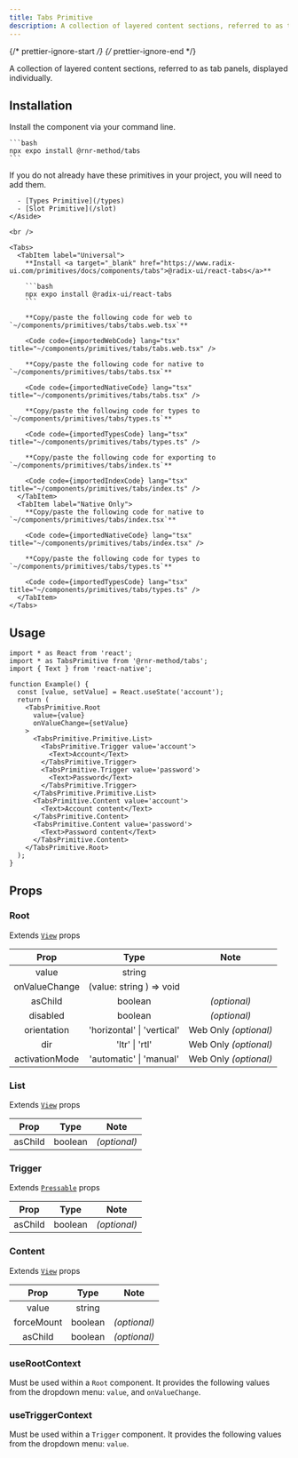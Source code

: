 ```yaml
---
title: Tabs Primitive
description: A collection of layered content sections, referred to as tab panels, displayed individually.
---
```


{/* prettier-ignore-start */}
{/* prettier-ignore-end */}


A collection of layered content sections, referred to as tab panels, displayed individually.

## Installation

<Tabs>
  <TabItem label="NPM">

  Install the component via your command line.

    ```bash
    npx expo install @rnr-method/tabs
    ```

  </TabItem>
  <TabItem label="Manual">
    <Aside title="Uses shared primitives">
      If you do not already have these primitives in your project, you will need to add them.

      - [Types Primitive](/types)
      - [Slot Primitive](/slot)
    </Aside>

    <br />

    <Tabs>
      <TabItem label="Universal">
        **Install <a target="_blank" href="https://www.radix-ui.com/primitives/docs/components/tabs">@radix-ui/react-tabs</a>**

        ```bash
        npx expo install @radix-ui/react-tabs
        ```

        **Copy/paste the following code for web to  `~/components/primitives/tabs/tabs.web.tsx`**

        <Code code={importedWebCode} lang="tsx" title="~/components/primitives/tabs/tabs.web.tsx" />

        **Copy/paste the following code for native to  `~/components/primitives/tabs/tabs.tsx`**

        <Code code={importedNativeCode} lang="tsx" title="~/components/primitives/tabs/tabs.tsx" />

        **Copy/paste the following code for types to  `~/components/primitives/tabs/types.ts`**

        <Code code={importedTypesCode} lang="tsx" title="~/components/primitives/tabs/types.ts" />

        **Copy/paste the following code for exporting to  `~/components/primitives/tabs/index.ts`**

        <Code code={importedIndexCode} lang="tsx" title="~/components/primitives/tabs/index.ts" />
      </TabItem>
      <TabItem label="Native Only">
        **Copy/paste the following code for native to  `~/components/primitives/tabs/index.tsx`**

        <Code code={importedNativeCode} lang="tsx" title="~/components/primitives/tabs/index.tsx" />

        **Copy/paste the following code for types to  `~/components/primitives/tabs/types.ts`**

        <Code code={importedTypesCode} lang="tsx" title="~/components/primitives/tabs/types.ts" />
      </TabItem>
    </Tabs>
  </TabItem>
</Tabs>

## Usage

```tsx
import * as React from 'react';
import * as TabsPrimitive from '@rnr-method/tabs';
import { Text } from 'react-native';

function Example() {
  const [value, setValue] = React.useState('account');
  return (
    <TabsPrimitive.Root
      value={value}
      onValueChange={setValue}
    >
      <TabsPrimitive.Primitive.List>
        <TabsPrimitive.Trigger value='account'>
          <Text>Account</Text>
        </TabsPrimitive.Trigger>
        <TabsPrimitive.Trigger value='password'>
          <Text>Password</Text>
        </TabsPrimitive.Trigger>
      </TabsPrimitive.Primitive.List>
      <TabsPrimitive.Content value='account'>
        <Text>Account content</Text>
      </TabsPrimitive.Content>
      <TabsPrimitive.Content value='password'>
        <Text>Password content</Text>
      </TabsPrimitive.Content>
    </TabsPrimitive.Root>
  );
}
```

## Props

### Root

Extends [`View`](https://reactnative.dev/docs/view#props) props

|     Prop     |           Type           |     Note     |
| :----------: | :----------------------: | :----------: |
|     value     |   string         | |
| onValueChange | (value: string ) => void |  |
| asChild | boolean | _(optional)_ |
|   disabled   |         boolean          | _(optional)_ |
| orientation | 'horizontal' \| 'vertical' | Web Only _(optional)_ |
| dir | 'ltr' \| 'rtl' | Web Only _(optional)_ |
| activationMode | 'automatic' \| 'manual' | Web Only _(optional)_ |

### List

Extends [`View`](https://reactnative.dev/docs/view#props) props

|  Prop   |  Type   |     Note     |
| :-----: | :-----: | :----------: |
| asChild | boolean | _(optional)_ |

### Trigger

Extends [`Pressable`](https://reactnative.dev/docs/pressable#props) props

|  Prop   |  Type   |     Note     |
| :-----: | :-----: | :----------: |
| asChild | boolean | _(optional)_ |

### Content

Extends [`View`](https://reactnative.dev/docs/view#props) props

|  Prop   |  Type   |     Note     |
| :-----: | :-----: | :----------: |
| value | string |  |
| forceMount | boolean | _(optional)_ |
| asChild | boolean | _(optional)_ |


### useRootContext

Must be used within a `Root` component. It provides the following values from the dropdown menu: `value`, and `onValueChange`.

### useTriggerContext

Must be used within a `Trigger` component. It provides the following values from the dropdown menu: `value`.